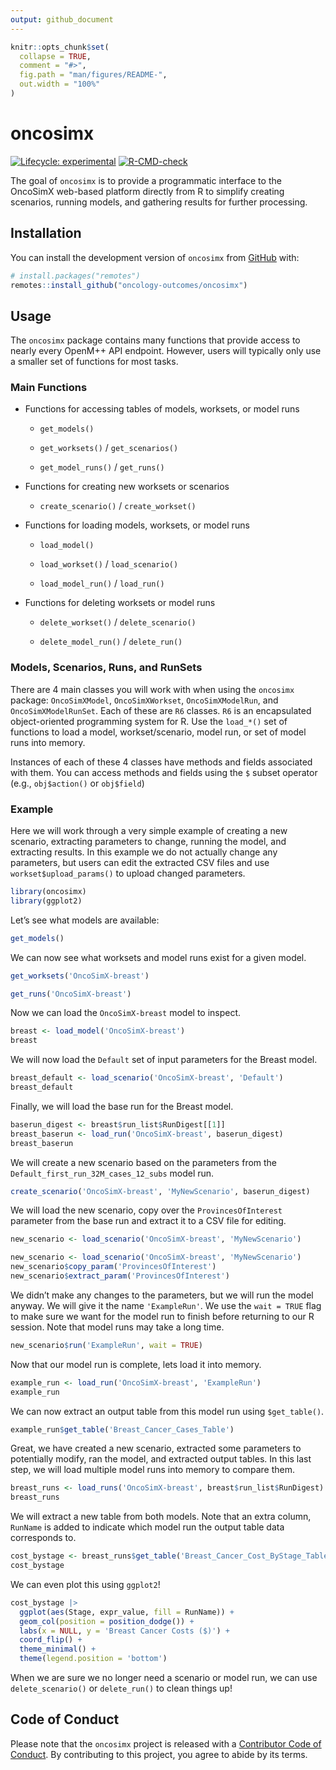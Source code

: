 ```yaml
---
output: github_document
---
```


```r
knitr::opts_chunk$set(
  collapse = TRUE,
  comment = "#>",
  fig.path = "man/figures/README-",
  out.width = "100%"
)
```

# oncosimx

<!-- badges: start -->
[![Lifecycle: experimental](https://img.shields.io/badge/lifecycle-experimental-orange.svg)](https://lifecycle.r-lib.org/articles/stages.html#experimental)
[![R-CMD-check](https://github.com/oncology-outcomes/oncosimx/actions/workflows/R-CMD-check.yaml/badge.svg)](https://github.com/oncology-outcomes/oncosimx/actions/workflows/R-CMD-check.yaml)
<!-- badges: end -->

The goal of `oncosimx` is to provide a programmatic interface to the OncoSimX web-based platform directly from R to simplify creating scenarios, running models, and gathering results for further processing.

## Installation

You can install the development version of `oncosimx` from [GitHub](https://github.com/) with:

``` r
# install.packages("remotes")
remotes::install_github("oncology-outcomes/oncosimx")
```

## Usage

The `oncosimx` package contains many functions that provide access to nearly every OpenM++ API endpoint. However, users will typically only use a smaller set of functions for most tasks.

### Main Functions

- Functions for accessing tables of models, worksets, or model runs
    
    + `get_models()`
    
    + `get_worksets()` / `get_scenarios()`
    
    + `get_model_runs()` / `get_runs()`

- Functions for creating new worksets or scenarios

    + `create_scenario()` / `create_workset()`
    
- Functions for loading models, worksets, or model runs

    + `load_model()`
    
    + `load_workset()` / `load_scenario()`
    
    + `load_model_run()` / `load_run()`

- Functions for deleting worksets or model runs

    + `delete_workset()` / `delete_scenario()`
    
    + `delete_model_run()` / `delete_run()`

### Models, Scenarios, Runs, and RunSets

There are 4 main classes you will work with when using the `oncosimx` package: `OncoSimXModel`, `OncoSimXWorkset`, `OncoSimXModelRun`, and `OncoSimXModelRunSet`. Each of these are `R6` classes. `R6` is an encapsulated object-oriented programming system for R. Use the `load_*()` set of functions to load a model, workset/scenario, model run, or set of model runs into memory.

Instances of each of these 4 classes have methods and fields associated with them. You can access methods and fields using the `$` subset operator (e.g., `obj$action()` or `obj$field`)

### Example

Here we will work through a very simple example of creating a new scenario, extracting parameters to change, running the model, and extracting results. In this example we do not actually change any parameters, but users can edit the extracted CSV files and use `workset$upload_params()` to upload changed parameters.

```r
library(oncosimx)
library(ggplot2)
```

Let's see what models are available:

```r
get_models()
```

We can now see what worksets and model runs exist for a given model.

```r
get_worksets('OncoSimX-breast')
```

```r
get_runs('OncoSimX-breast')
```

Now we can load the `OncoSimX-breast` model to inspect.

```r
breast <- load_model('OncoSimX-breast')
breast
```

We will now load the `Default` set of input parameters for the Breast model.

```r
breast_default <- load_scenario('OncoSimX-breast', 'Default')
breast_default
```

Finally, we will load the base run for the Breast model.

```r
baserun_digest <- breast$run_list$RunDigest[[1]]
breast_baserun <- load_run('OncoSimX-breast', baserun_digest)
breast_baserun
```

We will create a new scenario based on the parameters from the `Default_first_run_32M_cases_12_subs` model run.

```r
create_scenario('OncoSimX-breast', 'MyNewScenario', baserun_digest)
```

We will load the new scenario, copy over the `ProvincesOfInterest` parameter from the base run and extract it to a CSV file for editing.

```r
new_scenario <- load_scenario('OncoSimX-breast', 'MyNewScenario')
```

```r
new_scenario <- load_scenario('OncoSimX-breast', 'MyNewScenario')
new_scenario$copy_param('ProvincesOfInterest')
new_scenario$extract_param('ProvincesOfInterest')
```

We didn't make any changes to the parameters, but we will run the model anyway. We will give it the name `'ExampleRun'`. We use the `wait = TRUE` flag to make sure we want for the model run to finish before returning to our R session. Note that model runs may take a long time.

```r
new_scenario$run('ExampleRun', wait = TRUE)
```

Now that our model run is complete, lets load it into memory.

```r
example_run <- load_run('OncoSimX-breast', 'ExampleRun')
example_run
```

We can now extract an output table from this model run using `$get_table()`.

```r
example_run$get_table('Breast_Cancer_Cases_Table')
```

Great, we have created a new scenario, extracted some parameters to potentially modify, ran the model, and extracted output tables. In this last step, we will load multiple model runs into memory to compare them.

```r
breast_runs <- load_runs('OncoSimX-breast', breast$run_list$RunDigest)
breast_runs
```

We will extract a new table from both models. Note that an extra column, `RunName` is added to indicate which model run the output table data corresponds to.

```r
cost_bystage <- breast_runs$get_table('Breast_Cancer_Cost_ByStage_Table')
cost_bystage
```

We can even plot this using `ggplot2`!

```r
cost_bystage |> 
  ggplot(aes(Stage, expr_value, fill = RunName)) +
  geom_col(position = position_dodge()) +
  labs(x = NULL, y = 'Breast Cancer Costs ($)') +
  coord_flip() +
  theme_minimal() +
  theme(legend.position = 'bottom')
```

When we are sure we no longer need a scenario or model run, we can use `delete_scenario()` or `delete_run()` to clean things up!

## Code of Conduct

Please note that the `oncosimx` project is released with a [Contributor Code of Conduct](https://contributor-covenant.org/version/2/1/CODE_OF_CONDUCT.html). By contributing to this project, you agree to abide by its terms.

